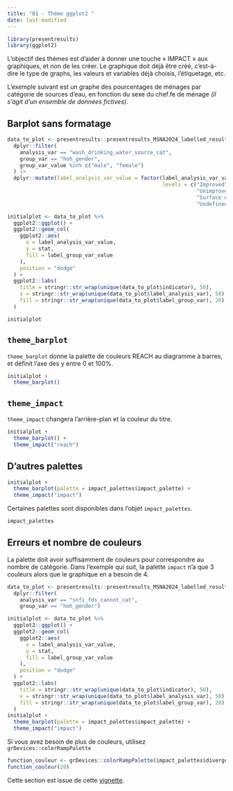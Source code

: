 ```yaml
---
title: "01 - Thème ggplot2 "
date: last-modified
---
```

```r
library(presentresults)
library(ggplot2)
```
L'objectif des thèmes est d'aider à donner une touche « IMPACT » aux graphiques, et non de les créer. Le graphique doit déjà être créé, c'est-à-dire le type de graphs, les valeurs et variables déjà choisis, l'étiquetage, etc. 

L'exemple suivant est un graphe des pourcentages de ménages par catégorie de sources d'eau, en fonction du sexe du chef.fe de ménage *(il s'agit d'un ensemble de données fictives)*.


## Barplot sans formatage

```r
data_to_plot <- presentresults::presentresults_MSNA2024_labelled_results_table |>
  dplyr::filter(
    analysis_var == "wash_drinking_water_source_cat",
    group_var == "hoh_gender", 
    group_var_value %in% c("male", "female")
  ) |> 
  dplyr::mutate(label_analysis_var_value = factor(label_analysis_var_value,
                                                  levels = c("Improved",
                                                             "Unimproved",
                                                             "Surface water",
                                                             "Undefined")))

initialplot <- data_to_plot %>%
  ggplot2::ggplot() +
  ggplot2::geom_col(
    ggplot2::aes(
      x = label_analysis_var_value,
      y = stat,
      fill = label_group_var_value
    ),
    position = "dodge"
  ) +
  ggplot2::labs(
    title = stringr::str_wrap(unique(data_to_plot$indicator), 50),
    x = stringr::str_wrap(unique(data_to_plot$label_analysis_var), 50),
    fill = stringr::str_wrap(unique(data_to_plot$label_group_var), 20)
  )
```


```r
initialplot
```

## `theme_barplot`
`theme_barplot` donne la palette de couleurs REACH au diagramme à barres, et définit l'axe des y entre 0 et 100%.

```r
initialplot + 
  theme_barplot()
```

## `theme_impact`

`theme_impact` changera l'arrière-plan et la couleur du titre.

```r
initialplot + 
  theme_barplot() +
  theme_impact("reach")
```

## D'autres palettes

```r
initialplot + 
  theme_barplot(palette = impact_palettes$impact_palette) +
  theme_impact("impact")
```

Certaines palettes sont disponibles dans l'objet `impact_palettes`.

```r
impact_palettes
```

## Erreurs et nombre de couleurs

La palette doit avoir suffisamment de couleurs pour correspondre au nombre de catégorie. Dans l'exemple qui suit, la palette `impact` n'a que 3 couleurs alors que le graphique en a besoin de 4.


```r
data_to_plot <- presentresults::presentresults_MSNA2024_labelled_results_table |>
  dplyr::filter(
    analysis_var == "snfi_fds_cannot_cat",
    group_var == "hoh_gender")

initialplot <- data_to_plot %>%
  ggplot2::ggplot() +
  ggplot2::geom_col(
    ggplot2::aes(
      x = label_analysis_var_value,
      y = stat,
      fill = label_group_var_value
    ),
    position = "dodge"
  ) +
  ggplot2::labs(
    title = stringr::str_wrap(unique(data_to_plot$indicator), 50),
    x = stringr::str_wrap(unique(data_to_plot$label_analysis_var), 50),
    fill = stringr::str_wrap(unique(data_to_plot$label_group_var), 20)
  )
initialplot + 
  theme_barplot(palette = impact_palettes$impact_palette) +
  theme_impact("impact")
```

Si vous avez besoin de plus de couleurs, utilisez `grDevices::colorRampPalette`

```r
function_couleur <- grDevices::colorRampPalette(impact_palettes$divergent_with_neutral)
function_couleur(20)
```

Cette section est issue de cette [vignette](https://impact-initiatives.github.io/presentresults/articles/IMPACT_ggplot2_theme.html). 
